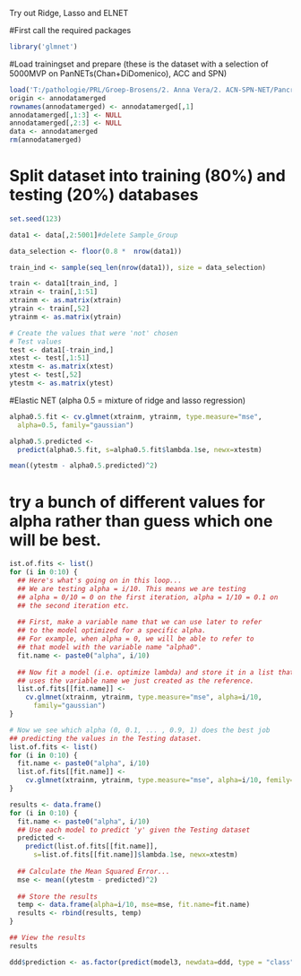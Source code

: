 Try out Ridge, Lasso and ELNET

#First call the required packages 
```r
library('glmnet')
```

#Load trainingset and prepare (these is the dataset with a selection of 5000MVP on PanNETs(Chan+DiDomenico), ACC and SPN)
```r
load('T:/pathologie/PRL/Groep-Brosens/2. Anna Vera/2. ACN-SPN-NET/Pancreas-ID/04_RandomForest/5000MVP.RData')
origin <- annodatamerged
rownames(annodatamerged) <- annodatamerged[,1]
annodatamerged[,1:3] <- NULL
annodatamerged[,2:3] <- NULL
data <- annodatamerged
rm(annodatamerged)
```

# Split dataset into training (80%) and testing (20%) databases
```r
set.seed(123)

data1 <- data[,2:5001]#delete Sample_Group

data_selection <- floor(0.8 *  nrow(data1))

train_ind <- sample(seq_len(nrow(data1)), size = data_selection)

train <- data1[train_ind, ]
xtrain <- train[,1:51]
xtrainm <- as.matrix(xtrain)
ytrain <- train[,52]
ytrainm <- as.matrix(ytrain)

# Create the values that were 'not' chosen
# Test values
test <- data1[-train_ind,]
xtest <- test[,1:51]
xtestm <- as.matrix(xtest)
ytest <- test[,52]
ytestm <- as.matrix(ytest)
```

#Elastic NET (alpha 0.5 = mixture of ridge and lasso regression)
```r
alpha0.5.fit <- cv.glmnet(xtrainm, ytrainm, type.measure="mse", 
  alpha=0.5, family="gaussian")

alpha0.5.predicted <- 
  predict(alpha0.5.fit, s=alpha0.5.fit$lambda.1se, newx=xtestm)

mean((ytestm - alpha0.5.predicted)^2)
``` 
# try a bunch of different values for alpha rather than guess which one will be best.
```r
ist.of.fits <- list()
for (i in 0:10) {
  ## Here's what's going on in this loop...
  ## We are testing alpha = i/10. This means we are testing
  ## alpha = 0/10 = 0 on the first iteration, alpha = 1/10 = 0.1 on
  ## the second iteration etc.
  
  ## First, make a variable name that we can use later to refer
  ## to the model optimized for a specific alpha.
  ## For example, when alpha = 0, we will be able to refer to 
  ## that model with the variable name "alpha0".
  fit.name <- paste0("alpha", i/10)
  
  ## Now fit a model (i.e. optimize lambda) and store it in a list that 
  ## uses the variable name we just created as the reference.
  list.of.fits[[fit.name]] <-
    cv.glmnet(xtrainm, ytrainm, type.measure="mse", alpha=i/10, 
      family="gaussian")
}
``` 

```r
# Now we see which alpha (0, 0.1, ... , 0.9, 1) does the best job
## predicting the values in the Testing dataset.
list.of.fits <- list()
for (i in 0:10) {
  fit.name <- paste0("alpha", i/10)
  list.of.fits[[fit.name]] <-
    cv.glmnet(xtrainm, ytrainm, type.measure="mse", alpha=i/10, femily="gaussian")
}

results <- data.frame()
for (i in 0:10) {
  fit.name <- paste0("alpha", i/10)
  ## Use each model to predict 'y' given the Testing dataset
  predicted <- 
    predict(list.of.fits[[fit.name]], 
      s=list.of.fits[[fit.name]]$lambda.1se, newx=xtestm)
  
  ## Calculate the Mean Squared Error...
  mse <- mean((ytestm - predicted)^2)
  
  ## Store the results
  temp <- data.frame(alpha=i/10, mse=mse, fit.name=fit.name)
  results <- rbind(results, temp)
}

## View the results
results
``` 

```r
ddd$prediction <- as.factor(predict(model3, newdata=ddd, type = "class"))
```







